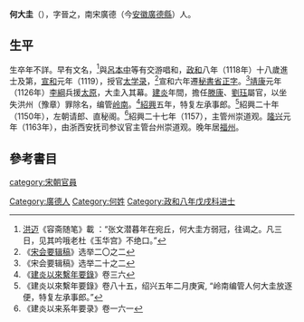 '''何大圭'''（{{bd|?||?|}}），字晉之，南宋廣德（今[[安徽|安徽]][[廣德縣|廣德縣]]）人。

==生平==
生卒年不詳。早有文名，<ref>[[洪迈|洪迈]]《容斋随笔》載 ：“张文潜暮年在宛丘，何大圭方弱冠，往谒之。凡三日，见其吟哦老杜《玉华宫》不绝口。”</ref>與[[呂本中|呂本中]]等有交游唱和，[[政和|政和]]八年（1118年）十八歲進士及第，[[宣和_(北宋)|宣和]]元年（1119），授官[[太学录|太学录]]，<ref>《[[宋会要辑稿|宋会要辑稿]]》选举二〇之二</ref>宣和六年遷[[秘書省|秘書省]][[正字|正字]]。<ref>《宋会要辑稿》选举二十之二</ref>[[靖康|靖康]]元年（1126年）[[李綱|李綱]]兵援[[太原|太原]]，大圭入其幕。[[建炎|建炎]]年間，擔任[[滕康|滕康]]、[[劉珏|劉珏]]屬官，以坐失洪州（豫章）罪除名，编管[[岭南|岭南]]。<ref>《[[建炎以來繫年要錄|建炎以來繫年要錄]]》卷三六</ref>[[紹興|紹興]]五年，特复左承事郎。<ref>《建炎以來繫年要錄》卷八十五，绍兴五年二月庚寅, “岭南编管人何大圭放逐便，特复左承事郎。”</ref>紹興二十年（1150年），左朝请郎、直秘阁。<ref>《建炎以来系年要录》卷一六一</ref>紹興二十七年（1157），主管州崇道观。[[隆兴|隆兴]]元年（1163年），由浙西安抚司参议官主管台州崇道观。晚年居[[福州|福州]]。

==參考書目==
{{reflist}}

{{DEFAULTSORT:H}}
[[category:宋朝官員|category:宋朝官員]]
[[Category:廣德人|Category:廣德人]]
[[Category:何姓|Category:何姓]]
[[Category:政和八年戊戌科进士|Category:政和八年戊戌科进士]]